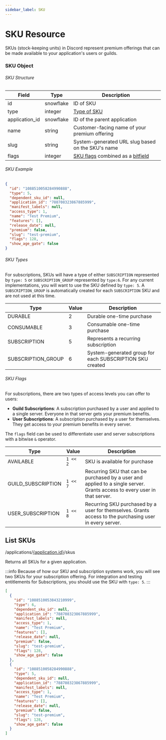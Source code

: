 ```yaml
---
sidebar_label: SKU
---
```


# SKU Resource

SKUs (stock-keeping units) in Discord represent premium offerings that can be made available to your application's users or guilds.

### SKU Object

###### SKU Structure

| Field          | Type      | Description                                                                                                             |
|----------------|-----------|-------------------------------------------------------------------------------------------------------------------------|
| id             | snowflake | ID of SKU                                                                                                               |
| type           | integer   | [Type of SKU](/docs/resources/sku#sku-object-sku-types)                                                                 |
| application_id | snowflake | ID of the parent application                                                                                            |
| name           | string    | Customer-facing name of your premium offering                                                                           |
| slug           | string    | System-generated URL slug based on the SKU's name                                                                       |
| flags          | integer   | [SKU flags](/docs/resources/sku#sku-object-sku-flags) combined as a [bitfield](https://en.wikipedia.org/wiki/Bit_field) |

###### SKU Example

```json
{
  "id": "1088510058284990888",
  "type": 5,
  "dependent_sku_id": null,
  "application_id": "788708323867885999",
  "manifest_labels": null,
  "access_type": 1,
  "name": "Test Premium",
  "features": [],
  "release_date": null,
  "premium": false,
  "slug": "test-premium",
  "flags": 128,
  "show_age_gate": false
}
```

###### SKU Types

For subscriptions, SKUs will have a type of either `SUBSCRIPTION` represented by `type: 5` or `SUBSCRIPTION_GROUP` represented by `type:6`. For any current implementations, you will want to use the SKU defined by `type: 5`. A `SUBSCRIPTION_GROUP` is automatically created for each `SUBSCRIPTION` SKU and are not used at this time.

| Type               | Value | Description                                              |
|--------------------|-------|----------------------------------------------------------|
| DURABLE            | 2     | Durable one-time purchase                                |
| CONSUMABLE         | 3     | Consumable one-time purchase                             |
| SUBSCRIPTION       | 5     | Represents a recurring subscription                      |
| SUBSCRIPTION_GROUP | 6     | System-generated group for each SUBSCRIPTION SKU created |

###### SKU Flags

For subscriptions, there are two types of access levels you can offer to users:

- **Guild Subscriptions**: A subscription purchased by a user and applied to a single server. Everyone in that server gets your premium benefits.
- **User Subscriptions**: A subscription purchased by a user for themselves. They get access to your premium benefits in every server.

The `flags` field can be used to differentiate user and server subscriptions with a bitwise `&` operator.

| Type               | Value    | Description                                                                                                               |
|--------------------|----------|---------------------------------------------------------------------------------------------------------------------------|
| AVAILABLE          | `1 << 2` | SKU is available for purchase                                                                                             |
| GUILD_SUBSCRIPTION | `1 << 7` | Recurring SKU that can be purchased by a user and applied to a single server. Grants access to every user in that server. |
| USER_SUBSCRIPTION  | `1 << 8` | Recurring SKU purchased by a user for themselves. Grants access to the purchasing user in every server.                   |

## List SKUs
<Route method="GET">/applications/[\{application.id\}](/docs/resources/application#application-object)/skus</Route>

Returns all SKUs for a given application. 

:::info
Because of how our SKU and subscription systems work, you will see two SKUs for your subscription offering. For integration and testing entitlements for Subscriptions, you should use the SKU with `type: 5`.
:::

```json
[
  {
    "id": "1088510053843210999",
    "type": 6,
    "dependent_sku_id": null,
    "application_id": "788708323867885999",
    "manifest_labels": null,
    "access_type": 1,
    "name": "Test Premium",
    "features": [],
    "release_date": null,
    "premium": false,
    "slug": "test-premium",
    "flags": 128,
    "show_age_gate": false
  },
  {
    "id": "1088510058284990888",
    "type": 5,
    "dependent_sku_id": null,
    "application_id": "788708323867885999",
    "manifest_labels": null,
    "access_type": 1,
    "name": "Test Premium",
    "features": [],
    "release_date": null,
    "premium": false,
    "slug": "test-premium",
    "flags": 128,
    "show_age_gate": false
  }
]
```
